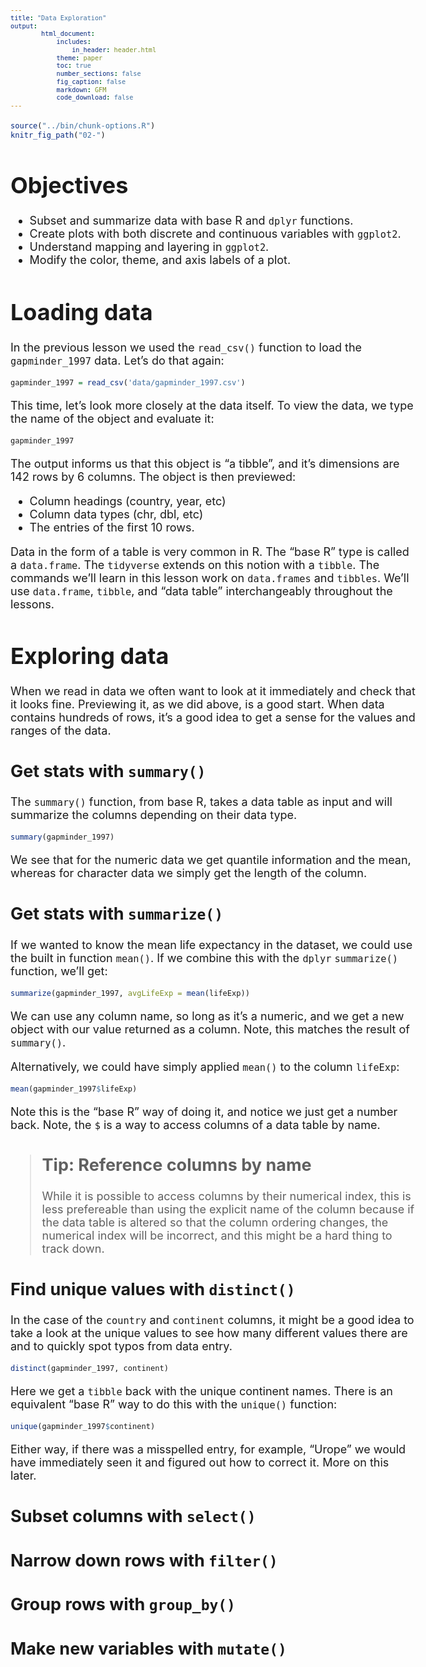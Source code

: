 ```yaml
---
title: "Data Exploration"
output:
        html_document:
            includes:
                in_header: header.html
            theme: paper
            toc: true
            number_sections: false
            fig_caption: false
            markdown: GFM
            code_download: false
---
```


<style type="text/css">

body, td {
   font-size: 18px;
}
code.r{
  font-size: 12px;
}
pre {
  font-size: 12px
}

</style>

```r
source("../bin/chunk-options.R")
knitr_fig_path("02-")
```

# Objectives

- Subset and summarize data with base R and `dplyr` functions.
- Create plots with both discrete and continuous variables with `ggplot2`.
- Understand mapping and layering in `ggplot2`.
- Modify the color, theme, and axis labels of a plot.

# Loading data

In the previous lesson we used the `read_csv()` function to load the `gapminder_1997` data. Let's do that again:

```r
gapminder_1997 = read_csv('data/gapminder_1997.csv')
```

This time, let's look more closely at the data itself. To view the data, we type the name of the object and evaluate it:

```r
gapminder_1997
```

The output informs us that this object is "a tibble", and it's dimensions are 142 rows by 6 columns. The object is then previewed:

- Column headings (country, year, etc)
- Column data types (chr, dbl, etc)
- The entries of the first 10 rows.

Data in the form of a table is very common in R. The "base R" type is called a `data.frame`. The `tidyverse` extends on this notion with a `tibble`. The commands we'll learn in this lesson work on `data.frames` and `tibbles`. We'll use `data.frame`, `tibble`, and "data table" interchangeably throughout the lessons.

# Exploring data

When we read in data we often want to look at it immediately and check that it looks fine. Previewing it, as we did above, is a good start. When data contains hundreds of rows, it's a good idea to get a sense for the values and ranges of the data.

## Get stats with `summary()`

The `summary()` function, from base R, takes a data table as input and will summarize the columns depending on their data type.

```r
summary(gapminder_1997)
```

We see that for the numeric data we get quantile information and the mean, whereas for character data we simply get the length of the column.

## Get stats with `summarize()`

If we wanted to know the mean life expectancy in the dataset, we could use the built in function `mean()`. If we combine this with the `dplyr` `summarize()` function, we'll get:

```r
summarize(gapminder_1997, avgLifeExp = mean(lifeExp))
```

We can use any column name, so long as it's a numeric, and we get a new object with our value returned as a column. Note, this matches the result of `summary()`.

Alternatively, we could have simply applied `mean()` to the column `lifeExp`:

```r
mean(gapminder_1997$lifeExp)
```

Note this is the "base R" way of doing it, and notice we just get a number back. Note, the `$` is a way to access columns of a data table by name.

> ## Tip: Reference columns by name
> 
> While it is possible to access columns by their numerical index, this is less prefereable than using the explicit name of the column because if the data table is altered so that the column ordering changes, the numerical index will be incorrect, and this might be a hard thing to track down.

## Find unique values with `distinct()`

In the case of the `country` and `continent` columns, it might be a good idea to take a look at the unique values to see how many different values there are and to quickly spot typos from data entry.

```r
distinct(gapminder_1997, continent)
```

Here we get a `tibble` back with the unique continent names. There is an equivalent "base R" way to do this with the `unique()` function:

```r
unique(gapminder_1997$continent)
```

Either way, if there was a misspelled entry, for example, "Urope" we would have immediately seen it and figured out how to correct it. More on this later.

## Subset columns with `select()`

## Narrow down rows with `filter()`

## Group rows with `group_by()`

## Make new variables with `mutate()`
